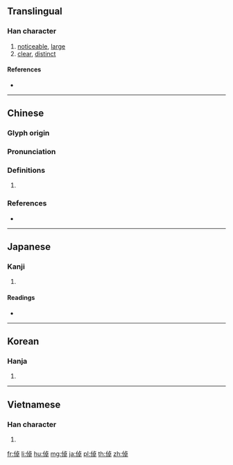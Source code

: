 {{character info/new}}
==Translingual==

===Han character===
{{Han char|rn=9|rad=人|as=08|sn=10|four=21246|canj=OYAJ|ids=⿰亻卓}}

# [[noticeable]], [[large]]
# [[clear]], [[distinct]]

====References====
* {{Han ref|kx=0109.040|dkj=00794|dj=0232.020|hdz=10175.030|uh=502C|ud=20524|bh=D0D3|bd=53459}}

----

==Chinese==
{{zh-forms}}

===Glyph origin===
{{Han etym}}

===Pronunciation===
{{zh-pron
|m=zhuō
|c=coek3,zoek3
|mc=y
|oc=y
|cat=
}}

===Definitions===
{{zh-hanzi}}

# {{rfdef|zh}}

===References===
* {{R:yue:mfccd}}

----

==Japanese==

===Kanji===
{{ja-kanji|grade=|rs=人08}}

# {{defn|lang=ja|sort=人08}}

====Readings====
* {{ja-readings|on=[[たく]] (taku), [[ちょく]] (choku)|kun=[[おおきい]] (ookii), [[あきらか]] (akiraka), [[たかい]] (takai)}}

----

==Korean==

===Hanja===
{{ko-hanja|hangeul=탁|rv=tak|mr=t'ak}}

# {{defn|lang=ko|sort=人08}}

----

==Vietnamese==

===Han character===
{{vi-hantu|[[xấc]]|rs=人08}}

# {{defn|lang=vi|sort=人08}}

[[fr:倬]]
[[li:倬]]
[[hu:倬]]
[[mg:倬]]
[[ja:倬]]
[[pl:倬]]
[[th:倬]]
[[zh:倬]]